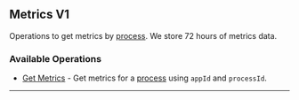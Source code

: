 
## Metrics V1
Operations to get metrics by [process](https://hathora.dev/docs/concepts/hathora\-entities\#process). We store 72 hours of metrics data.

### Available Operations

* [Get Metrics](/unity/metrics_v1/get_metrics) - Get metrics for a [process](https://hathora.dev/docs/concepts/hathora-entities#process) using `appId` and `processId`.

---
<GetMetrics />
